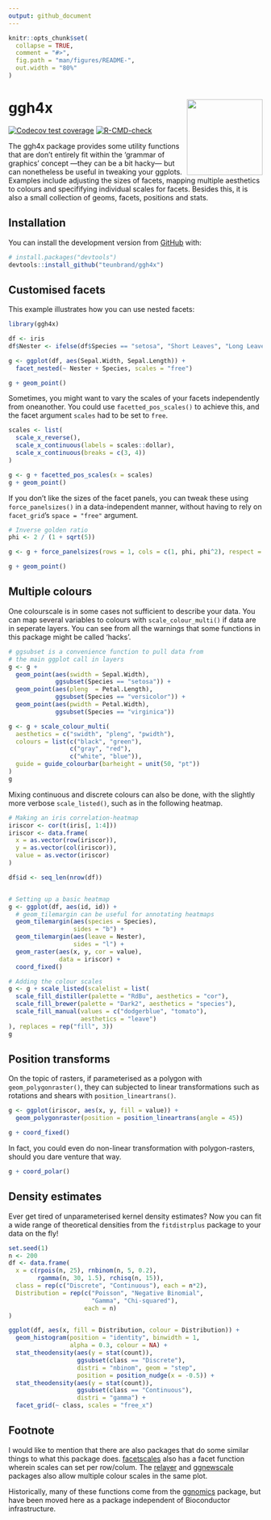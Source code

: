 ```yaml
---
output: github_document
---
```


<!-- README.md is generated from README.Rmd. Please edit that file -->

```r
knitr::opts_chunk$set(
  collapse = TRUE,
  comment = "#>",
  fig.path = "man/figures/README-",
  out.width = "80%"
)
```

# ggh4x <img src="man/figures/logo_300px.png" align = "right" width = "150" />

<!-- badges: start -->
[![Codecov test coverage](https://codecov.io/gh/teunbrand/ggh4x/branch/master/graph/badge.svg)](https://codecov.io/gh/teunbrand/ggh4x?branch=master)
[![R-CMD-check](https://github.com/teunbrand/ggh4x/workflows/R-CMD-check/badge.svg)](https://github.com/teunbrand/ggh4x/actions)
<!-- badges: end -->

The ggh4x package provides some utility functions that are don't entirely fit within the 'grammar of graphics' concept ---they can be a bit hacky--- but can nonetheless be useful in tweaking your ggplots. Examples include adjusting the sizes of facets, mapping multiple aesthetics to colours and specififying individual scales for facets. Besides this, it is also a small collection of geoms, facets, positions and stats.

## Installation

You can install the development version from [GitHub](https://github.com/) with:

``` r
# install.packages("devtools")
devtools::install_github("teunbrand/ggh4x")
```
## Customised facets

This example illustrates how you can use nested facets:

```r
library(ggh4x)

df <- iris
df$Nester <- ifelse(df$Species == "setosa", "Short Leaves", "Long Leaves")

g <- ggplot(df, aes(Sepal.Width, Sepal.Length)) +
  facet_nested(~ Nester + Species, scales = "free")

g + geom_point()
```

Sometimes, you might want to vary the scales of your facets independently from oneanother. You could use `facetted_pos_scales()` to achieve this, and the facet argument `scales` had to be set to `free`.

```r
scales <- list(
  scale_x_reverse(),
  scale_x_continuous(labels = scales::dollar),
  scale_x_continuous(breaks = c(3, 4))
)

g <- g + facetted_pos_scales(x = scales)
g + geom_point()
```

If you don't like the sizes of the facet panels, you can tweak these using `force_panelsizes()` in a data-independent manner, without having to rely on `facet_grid`'s `space = "free"` argument.

```r
# Inverse golden ratio
phi <- 2 / (1 + sqrt(5))

g <- g + force_panelsizes(rows = 1, cols = c(1, phi, phi^2), respect = TRUE)

g + geom_point()
```

## Multiple colours

One colourscale is in some cases not sufficient to describe your data. You can map several variables to colours with `scale_colour_multi()` if data are in seperate layers. You can see from all the warnings that some functions in this package might be called 'hacks'.

```r
# ggsubset is a convenience function to pull data from 
# the main ggplot call in layers
g <- g +
  geom_point(aes(swidth = Sepal.Width),  
             ggsubset(Species == "setosa")) +
  geom_point(aes(pleng  = Petal.Length), 
             ggsubset(Species == "versicolor")) +
  geom_point(aes(pwidth = Petal.Width),
             ggsubset(Species == "virginica"))

g <- g + scale_colour_multi(
  aesthetics = c("swidth", "pleng", "pwidth"),
  colours = list(c("black", "green"),
                 c("gray", "red"),
                 c("white", "blue")),
  guide = guide_colourbar(barheight = unit(50, "pt"))
)
g
```

Mixing continuous and discrete colours can also be done, with the slightly more verbose `scale_listed()`, such as in the following heatmap.

```r
# Making an iris correlation-heatmap
iriscor <- cor(t(iris[, 1:4]))
iriscor <- data.frame(
  x = as.vector(row(iriscor)),
  y = as.vector(col(iriscor)),
  value = as.vector(iriscor)
)

df$id <- seq_len(nrow(df))


# Setting up a basic heatmap
g <- ggplot(df, aes(id, id)) +
  # geom_tilemargin can be useful for annotating heatmaps
  geom_tilemargin(aes(species = Species), 
                  sides = "b") +
  geom_tilemargin(aes(leave = Nester),
                  sides = "l") +
  geom_raster(aes(x, y, cor = value),
              data = iriscor) +
  coord_fixed()

# Adding the colour scales
g <- g + scale_listed(scalelist = list(
  scale_fill_distiller(palette = "RdBu", aesthetics = "cor"),
  scale_fill_brewer(palette = "Dark2", aesthetics = "species"),
  scale_fill_manual(values = c("dodgerblue", "tomato"),
                    aesthetics = "leave")
), replaces = rep("fill", 3))
g
```

## Position transforms

On the topic of rasters, if parameterised as a polygon with `geom_polygonraster()`, they can subjected to linear transformations such as rotations and shears with `position_lineartrans()`.

```r
g <- ggplot(iriscor, aes(x, y, fill = value)) +
  geom_polygonraster(position = position_lineartrans(angle = 45))

g + coord_fixed()
```

In fact, you could even do non-linear transformation with polygon-rasters, should you dare venture that way.

```r
g + coord_polar()
```

## Density estimates

Ever get tired of unparameterised kernel density estimates? Now you can fit a wide range of theoretical densities from the `fitdistrplus` package to your data on the fly!

```r
set.seed(1)
n <- 200
df <- data.frame(
  x = c(rpois(n, 25), rnbinom(n, 5, 0.2), 
        rgamma(n, 30, 1.5), rchisq(n, 15)),
  class = rep(c("Discrete", "Continuous"), each = n*2),
  Distribution = rep(c("Poisson", "Negative Binomial", 
                       "Gamma", "Chi-squared"),
                     each = n)
)

ggplot(df, aes(x, fill = Distribution, colour = Distribution)) +
  geom_histogram(position = "identity", binwidth = 1, 
                 alpha = 0.3, colour = NA) +
  stat_theodensity(aes(y = stat(count)), 
                   ggsubset(class == "Discrete"),
                   distri = "nbinom", geom = "step",
                   position = position_nudge(x = -0.5)) +
  stat_theodensity(aes(y = stat(count)), 
                   ggsubset(class == "Continuous"),
                   distri = "gamma") +
  facet_grid(~ class, scales = "free_x")
```

## Footnote

I would like to mention that there are also packages that do some similar things to what this package does. [facetscales](https://github.com/zeehio/facetscales) also has a facet function wherein scales can set per row/colum. The [relayer](https://github.com/clauswilke/relayer) and [ggnewscale](https://github.com/cran/ggnewscale) packages also allow multiple colour scales in the same plot.  

Historically, many of these functions come from the [ggnomics](https://github.com/teunbrand/ggnomics) package, but have been moved here as a package independent of Bioconductor infrastructure.

